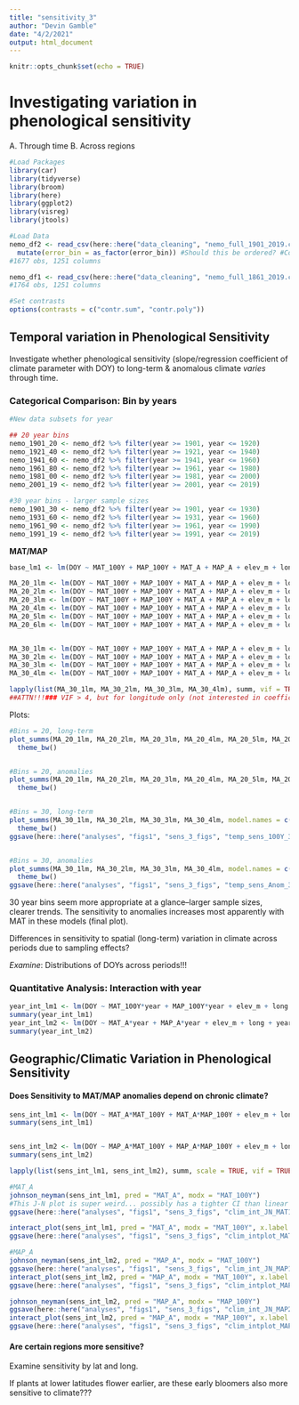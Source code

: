 ```yaml
---
title: "sensitivity_3"
author: "Devin Gamble"
date: "4/2/2021"
output: html_document
---
```


```r
knitr::opts_chunk$set(echo = TRUE)
```

# Investigating variation in phenological sensitivity  

A. Through time
B. Across regions

```r
#Load Packages
library(car)
library(tidyverse)
library(broom)
library(here)
library(ggplot2)
library(visreg)
library(jtools)
```



```r
#Load Data
nemo_df2 <- read_csv(here::here("data_cleaning", "nemo_full_1901_2019.csv")) %>%  
  mutate(error_bin = as_factor(error_bin)) #Should this be ordered? #Combined specimen & climate data from 1901-2019
#1677 obs, 1251 columns

nemo_df1 <- read_csv(here::here("data_cleaning", "nemo_full_1861_2019.csv")) #Combined data for all years
#1764 obs, 1251 columns

#Set contrasts
options(contrasts = c("contr.sum", "contr.poly"))
```





## Temporal variation in Phenological Sensitivity  

Investigate whether phenological sensitivity (slope/regression coefficient of climate parameter with DOY) to long-term & anomalous climate  *varies* through time.

### Categorical Comparison: Bin by years  

```r
#New data subsets for year

## 20 year bins
nemo_1901_20 <- nemo_df2 %>% filter(year >= 1901, year <= 1920)
nemo_1921_40 <- nemo_df2 %>% filter(year >= 1921, year <= 1940)
nemo_1941_60 <- nemo_df2 %>% filter(year >= 1941, year <= 1960)
nemo_1961_80 <- nemo_df2 %>% filter(year >= 1961, year <= 1980)
nemo_1981_00 <- nemo_df2 %>% filter(year >= 1981, year <= 2000)
nemo_2001_19 <- nemo_df2 %>% filter(year >= 2001, year <= 2019)

#30 year bins - larger sample sizes
nemo_1901_30 <- nemo_df2 %>% filter(year >= 1901, year <= 1930)
nemo_1931_60 <- nemo_df2 %>% filter(year >= 1931, year <= 1960)
nemo_1961_90 <- nemo_df2 %>% filter(year >= 1961, year <= 1990)
nemo_1991_19 <- nemo_df2 %>% filter(year >= 1991, year <= 2019)

```


**MAT/MAP**
```r
base_lm1 <- lm(DOY ~ MAT_100Y + MAP_100Y + MAT_A + MAP_A + elev_m + long + year, data = nemo_df2)

MA_20_1lm <- lm(DOY ~ MAT_100Y + MAP_100Y + MAT_A + MAP_A + elev_m + long + year, data = nemo_1901_20)
MA_20_2lm <- lm(DOY ~ MAT_100Y + MAP_100Y + MAT_A + MAP_A + elev_m + long + year, data = nemo_1921_40)
MA_20_3lm <- lm(DOY ~ MAT_100Y + MAP_100Y + MAT_A + MAP_A + elev_m + long + year, data = nemo_1941_60)
MA_20_4lm <- lm(DOY ~ MAT_100Y + MAP_100Y + MAT_A + MAP_A + elev_m + long + year, data = nemo_1961_80)
MA_20_5lm <- lm(DOY ~ MAT_100Y + MAP_100Y + MAT_A + MAP_A + elev_m + long + year, data = nemo_1981_00)
MA_20_6lm <- lm(DOY ~ MAT_100Y + MAP_100Y + MAT_A + MAP_A + elev_m + long + year, data = nemo_1901_20)


MA_30_1lm <- lm(DOY ~ MAT_100Y + MAP_100Y + MAT_A + MAP_A + elev_m + long + year, data = nemo_1901_30)
MA_30_2lm <- lm(DOY ~ MAT_100Y + MAP_100Y + MAT_A + MAP_A + elev_m + long + year, data = nemo_1931_60)
MA_30_3lm <- lm(DOY ~ MAT_100Y + MAP_100Y + MAT_A + MAP_A + elev_m + long + year, data = nemo_1961_90)
MA_30_4lm <- lm(DOY ~ MAT_100Y + MAP_100Y + MAT_A + MAP_A + elev_m + long + year, data = nemo_1991_19)

lapply(list(MA_30_1lm, MA_30_2lm, MA_30_3lm, MA_30_4lm), summ, vif = TRUE, scale = TRUE)
##ATTN!!!### VIF > 4, but for longitude only (not interested in coefficient...)
```


Plots:
```r
#Bins = 20, long-term
plot_summs(MA_20_1lm, MA_20_2lm, MA_20_3lm, MA_20_4lm, MA_20_5lm, MA_20_6lm, model.names = c("1", "2", "3", "4", "5", "6"), coefs = c("MAT_100Y", "MAP_100Y"), inner_ci_level = 0.8, scale = TRUE) +
  theme_bw()


#Bins = 20, anomalies
plot_summs(MA_20_1lm, MA_20_2lm, MA_20_3lm, MA_20_4lm, MA_20_5lm, MA_20_6lm, model.names = c("1", "2", "3", "4", "5", "6"), coefs = c("MAT_A", "MAP_A"), inner_ci_level = 0.8, scale = TRUE) +
  theme_bw()


#Bins = 30, long-term
plot_summs(MA_30_1lm, MA_30_2lm, MA_30_3lm, MA_30_4lm, model.names = c("1901-1930", "1931-1960", "1961-1990", "1990-2019"), coefs = c("MAT_100Y", "MAP_100Y"), inner_ci_level = 0.8, scale = TRUE) +
  theme_bw()
ggsave(here::here("analyses", "figs1", "sens_3_figs", "temp_sens_100Y_30.png"), height = 4, width = 6)


#Bins = 30, anomalies
plot_summs(MA_30_1lm, MA_30_2lm, MA_30_3lm, MA_30_4lm, model.names = c("1901-1930", "1931-1960", "1961-1990", "1990-2019"), coefs = c("MAT_A", "MAP_A"), inner_ci_level = 0.8, scale = TRUE) +
  theme_bw()
ggsave(here::here("analyses", "figs1", "sens_3_figs", "temp_sens_Anom_30.png"), height = 4, width = 6)

```

30 year bins seem more appropriate at a glance--larger sample sizes, clearer trends. The sensitivity to anomalies increases most apparently with MAT in these models (final plot).  

Differences in sensitivity to spatial (long-term) variation in climate across periods due to sampling effects?

*Examine*: Distributions of DOYs across periods!!!




### Quantitative Analysis: Interaction with year


```r
year_int_lm1 <- lm(DOY ~ MAT_100Y*year + MAP_100Y*year + elev_m + long + year, data = nemo_df2)
summary(year_int_lm1)
year_int_lm2 <- lm(DOY ~ MAT_A*year + MAP_A*year + elev_m + long + year, data = nemo_df2)
summary(year_int_lm2)

```







## Geographic/Climatic Variation in Phenological Sensitivity

#### Does Sensitivity to MAT/MAP anomalies depend on chronic climate?  




```r
sens_int_lm1 <- lm(DOY ~ MAT_A*MAT_100Y + MAT_A*MAP_100Y + elev_m + long + year, data = nemo_df2)
summary(sens_int_lm1)


sens_int_lm2 <- lm(DOY ~ MAP_A*MAT_100Y + MAP_A*MAP_100Y + elev_m + long + year, data = nemo_df2)
summary(sens_int_lm2)

lapply(list(sens_int_lm1, sens_int_lm2), summ, scale = TRUE, vif = TRUE)

```


```r
#MAT_A
johnson_neyman(sens_int_lm1, pred = "MAT_A", modx = "MAT_100Y")
#This J-N plot is super weird... possibly has a tighter CI than linear regression output????
ggsave(here::here("analyses", "figs1", "sens_3_figs", "clim_int_JN_MAT1.png"), height = 4, width = 5)

interact_plot(sens_int_lm1, pred = "MAT_A", modx = "MAT_100Y", x.label = "MAT (anomaly)", legend.main = "MAT (1901-2000)") + theme_bw() + geom_vline(xintercept = 0, lty = 2, col = "#808080")
ggsave(here::here("analyses", "figs1", "sens_3_figs", "clim_intplot_MAT1.png"), height = 4, width = 6)

#MAP_A
johnson_neyman(sens_int_lm2, pred = "MAP_A", modx = "MAT_100Y")
ggsave(here::here("analyses", "figs1", "sens_3_figs", "clim_int_JN_MAP1.png"), height = 4, width = 5)
interact_plot(sens_int_lm2, pred = "MAP_A", modx = "MAT_100Y", x.label = "MAP (anomaly)", legend.main = "MAT (1901-2000)") + theme_bw() + geom_vline(xintercept = 0, lty = 2, col = "#808080")
ggsave(here::here("analyses", "figs1", "sens_3_figs", "clim_intplot_MAP1.png"), height = 4, width = 6)

johnson_neyman(sens_int_lm2, pred = "MAP_A", modx = "MAP_100Y")
ggsave(here::here("analyses", "figs1", "sens_3_figs", "clim_int_JN_MAP2.png"), height = 4, width = 5)
interact_plot(sens_int_lm2, pred = "MAP_A", modx = "MAP_100Y", x.label = "MAP (anomaly)", legend.main = "MAP (1901-2000)") + theme_bw() + geom_vline(xintercept = 0, lty = 2, col = "#808080")
ggsave(here::here("analyses", "figs1", "sens_3_figs", "clim_intplot_MAP2.png"), height = 4, width = 6)
```







#### Are certain regions more sensitive?  

Examine sensitivity by lat and long. 

If plants at lower latitudes flower earlier, are these early bloomers also more sensitive to climate???












